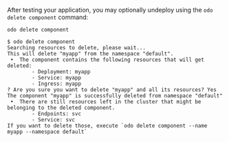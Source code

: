 After testing your application, you may optionally undeploy using the `odo delete component` command:

```console
odo delete component
```
```console
$ odo delete component
Searching resources to delete, please wait...
This will delete "myapp" from the namespace "default".
 •  The component contains the following resources that will get deleted:
        - Deployment: myapp
        - Service: myapp
        - Ingress: myapp
? Are you sure you want to delete "myapp" and all its resources? Yes
The component "myapp" is successfully deleted from namespace "default"
 •  There are still resources left in the cluster that might be belonging to the deleted component.
        - Endpoints: svc
        - Service: svc
If you want to delete those, execute `odo delete component --name myapp --namespace default`
```
